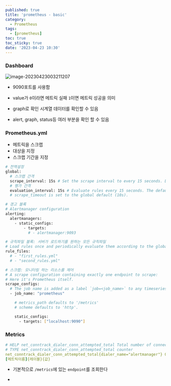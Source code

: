 ```yaml
---
published: true
title: 'prometheus - basic'
category:
  - Prometheus
tags:
  - [prometheus]
toc: true
toc_sticky: true
date: '2023-04-23 10:30'
---
```


### Dashboard

![image-20230423003211207](../../../assets/images/posts/2023-04-23-post-prometheus-basic/image-20230423003211207.png)

- 9090포트를 사용함

- value가 `0`이라면 메트릭 실패 `1`이면 메트릭 성공을 의미

- graph로 확인 시계열 데이터를 확인할 수 있음

- alert, graph, status등 여러 부분을 확인 할 수 있음

### Prometheus.yml

- 메트릭을 스크랩
- 대상을 지정
- 스크랩 기간을 지정

```bash
# 전역설정
global:
  # 스크랩 간격
  scrape_interval: 15s # Set the scrape interval to every 15 seconds. Default is every 1 minute.
  # 평가 간격
  evaluation_interval: 15s # Evaluate rules every 15 seconds. The default is every 1 minute.
  # scrape_timeout is set to the global default (10s).

# 경고 블록
# Alertmanager configuration
alerting:
  alertmanagers:
    - static_configs:
        - targets:
          # - alertmanager:9093

# 규칙파일 블록: 서버가 로드하기를 원하는 모든 규칙파일
# Load rules once and periodically evaluate them according to the global 'evaluation_interval'.
rule_files:
  # - "first_rules.yml"
  # - "second_rules.yml"

# 스크랩: 모니터링 하는 리소스를 제어
# A scrape configuration containing exactly one endpoint to scrape:
# Here it's Prometheus itself.
scrape_configs:
  # The job name is added as a label `job=<job_name>` to any timeseries scraped from this config.
  - job_name: "prometheus"

    # metrics_path defaults to '/metrics'
    # scheme defaults to 'http'.

    static_configs:
      - targets: ["localhost:9090"]

```

### Metrics

```yaml
# HELP net_conntrack_dialer_conn_attempted_total Total number of connections attempted by the given dialer a given name.
# TYPE net_conntrack_dialer_conn_attempted_total counter
net_conntrack_dialer_conn_attempted_total{dialer_name="alertmanager"} 0
[메트릭이름]{레이블}{값}
```

- 기본적으로 `/metrics`에 있는 `endpoint`를 조회한다

-
